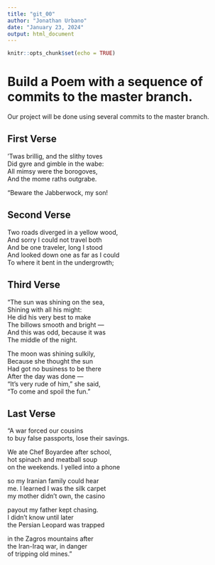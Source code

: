 ```yaml
---
title: "git_00"
author: "Jonathan Urbano"
date: "January 23, 2024"
output: html_document
---
```


```r
knitr::opts_chunk$set(echo = TRUE)
```
# Build a Poem with a sequence of commits to the master branch.
Our project will be done using several commits to the master branch.
<!-- Do not modify or change any text in "!--" bracketed areas such as this --- these are instructions to
you, if you change any of this the git program will notice it and compromise your git merging strategy !-->

## First Verse 
<!--Put the first five lines of a poem by Lewis Carrol in this section!-->
’Twas brillig, and the slithy toves  
      Did gyre and gimble in the wabe:  
All mimsy were the borogoves,  
      And the mome raths outgrabe.  
  
“Beware the Jabberwock, my son!

## Second Verse
<!--Put the first five lines of a poem by Robert Frost here!-->
Two roads diverged in a yellow wood,  
And sorry I could not travel both  
And be one traveler, long I stood  
And looked down one as far as I could  
To where it bent in the undergrowth;


## Third Verse
<!--Put the first two verses of The Walrus and the Carpenter here!-->
  "The sun was shining on the sea,  
      Shining with all his might:  
He did his very best to make  
      The billows smooth and bright —  
And this was odd, because it was  
    The middle of the night.
    
The moon was shining sulkily,  
      Because she thought the sun  
Had got no business to be there  
      After the day was done —  
"It's very rude of him," she said,  
      "To come and spoil the fun." 

        
## Last Verse
<!--Put a short poem of your choice 8-20 lines,here!-->
"A war forced our cousins   
to buy false passports, lose their savings.   

We ate Chef Boyardee after school,   
hot spinach and meatball soup   
on the weekends. I yelled into a phone   

so my Iranian family could hear   
me. I learned I was the silk carpet   
my mother didn’t own, the casino   

payout my father kept chasing.   
I didn’t know until later   
the Persian Leopard was trapped   

in the Zagros mountains after   
the Iran-Iraq war, in danger   
of tripping old mines."  
